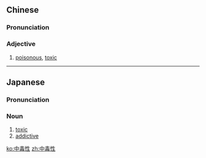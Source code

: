 ==Chinese==
{{zh-forms|type=21}}

===Pronunciation===
{{zh-pron
|m=zhōngdúxìng
|cat=a
}}

===Adjective===
{{zh-adj}}

# [[poisonous]], [[toxic]]

----

==Japanese==
{{ja-kanjitab|ちゅう|どく|せい|yomi=on}}

===Pronunciation===
{{ja-pron|ちゅうどくせい|y=on}}

===Noun===
{{ja-noun|ちゅうどくせい}}

# [[toxic]]
# [[addictive]] {{gloss|causing or tending to cause addiction; habit-forming}}

[[ko:中毒性]]
[[zh:中毒性]]